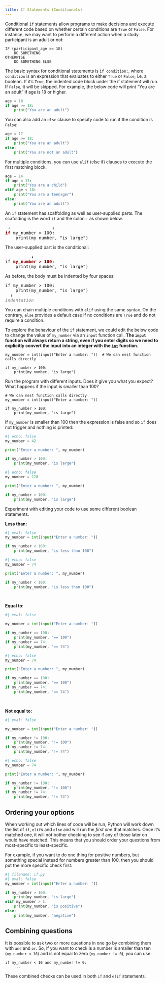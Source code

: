 ```yaml
---
title: If Statements (Conditionals)
---
```


Conditional `if` statements allow programs to make decisions and execute different code based on whether certain conditions are `True` or `False`. For instance, we may want to perform a different action when a study participant is an adult or not:

```
IF (participant_age >= 18)
    DO SOMETHING
OTHERWISE
    DO SOMETHING ELSE
```

The basic syntax for conditional statements is `if condition:`, where `condition` is an expression that evaluates to either `True` or `False`, i.e. a boolean. If it's `True`, the indented code block under the if statement will run. If `False`, it will be skipped. For example, the below code will print "You are an adult" if age is 18 or higher.

```python
age = 18
if age >= 18:
    print("You are an adult")
```

You can also add an `else` clause to specify code to run if the condition is `False`:

```python
age = 17
if age >= 18:
    print("You are an adult")
else:
    print("You are not an adult")
```

For multiple conditions, you can use `elif` (else if) clauses to execute the first matching block.

```python
age = 14
if age < 13:
    print("You are a child") 
elif age < 18:
    print("You are a teenager")
else:
    print("You are an adult")
```

::: {#keypoints .callout-tip icon=false title='`if` statement syntax'}

An `if` statement has scaffolding as well as user-supplied parts. The scafolding is the word `if` and the colon `:` as shown below.
<pre>
 ↓                ↓
<b style="color:darkred">if</b> my_number > 100<b style="color:darkred">:</b>
    print(my_number, "is large")
</pre>

The user-supplied part is the conditional:
<pre>
          ↓
if <b style="color:darkred">my_number > 100</b>:
    print(my_number, "is large")
</pre>

As before, the body must be indented by four spaces:
<pre>
if my_number > 100<b style="color:darkred">:</b>
    print(my_number, "is large")
  ↑
<i style="color:gray">indentation</i>
</pre>

You can chain multiple conditions with `elif` using the same syntax. On the contrary, `else` provides a default case if no conditions are `True` and do not require a condition.
:::

::: {#exercise1 .callout-note title="Exercise" icon=false} 

To explore the behaviour of the `if` statement, we could edit the below code to change the value of `my_number` via an `input` function call. **The `input` function will always return a string, even if you enter digits so we need to explicitly convert the input into an integer with the [`int`](https://docs.python.org/3/library/functions.html#int) function**.

```.python
my_number = int(input("Enter a number: "))  # We can nest function calls directly

if my_number > 100:
    print(my_number, "is large")
```

Run the program with different inputs. Does it give you what you expect? What happens if the input is smaller than 100?
:::

::: {#answer1 .callout-caution icon=false title='Answer' collapse="true"}
```.python
# We can nest function calls directly
my_number = int(input("Enter a number: "))  

if my_number > 100:
    print(my_number, "is large")
```

If `my_number` is smaller than 100 then the expression is false and so `if` does not trigger and nothing is printed:

```python
#| echo: false
my_number = 42

print("Enter a number: ", my_number)

if my_number > 100:
    print(my_number, "is large")
```

```python
#| echo: false
my_number = 128

print("Enter a number: ", my_number)

if my_number > 100:
    print(my_number, "is large")
```
:::

::: {#exercise2 .callout-note title="Exercise 2" icon=false} 
Experiment with editing your code to use some different boolean statements.
:::

::: {#answer2 .callout-caution icon=false title='Answer' collapse="true"}
**Less than:**

```python
#| eval: false
my_number = int(input("Enter a number: ")) 

if my_number < 100:
    print(my_number, "is less than 100")
```

```python
#| echo: false
my_number = 74 

print("Enter a number: ", my_number)

if my_number < 100:
    print(my_number, "is less than 100")
```

<br>

**Equal to:**

```python
#| eval: false

my_number = int(input("Enter a number: "))  

if my_number == 100:
    print(my_number, "== 100")
if my_number == 74:
    print(my_number, "== 74")
```

```python
#| echo: false
my_number = 74 

print("Enter a number: ", my_number)

if my_number == 100:
    print(my_number, "== 100")
if my_number == 74:
    print(my_number, "== 74")
```

<br>

**Not equal to:**

```python
#| eval: false

my_number = int(input("Enter a number: ")) 

if my_number != 100:
    print(my_number, "!= 100")
if my_number != 74:
    print(my_number, "!= 74")
```

```python
#| echo: false
my_number = 74

print("Enter a number: ", my_number)

if my_number != 100:
    print(my_number, "!= 100")
if my_number != 74:
    print(my_number, "!= 74")
```
:::

## Ordering your options

When working out which lines of code will be run, Python will work down the list of `if`, `elif`s and `else` and will run the *first one* that matches. Once it's matched one, it will not bother checking to see if any of those later on would have matched. This means that you should order your questions from most-specific to least-specific.

For example, if you want to do one thing for positive numbers, but something special instead for numbers greater than 100, then you should put the more specific check first:

```python
#| filename: if.py
#| eval: false
my_number = int(input("Enter a number: "))

if my_number > 100:
    print(my_number, "is large")
elif my_number > 1:
    print(my_number, "is positive")
else:
    print(my_number, "negative")
```

## Combining questions

It is possible to ask two or more questions in one go by combining them with `and` and `or`. So, if you want to check is a number is smaller than ten (`my_number < 10`) and is not equal to zero (`my_number != 0`), you can use:

```.python
if my_number < 10 and my_number != 0:
    ...
```

These combined checks can be used in both `if` and `elif` statements.
